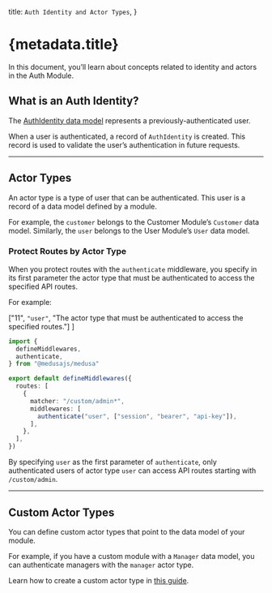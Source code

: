   title: `Auth Identity and Actor Types`,
}

# {metadata.title}

In this document, you’ll learn about concepts related to identity and actors in the Auth Module.

## What is an Auth Identity?

The [AuthIdentity data model](/references/auth/model/AuthIdentity) represents a previously-authenticated user.

When a user is authenticated, a record of `AuthIdentity` is created. This record is used to validate the user’s authentication in future requests.

---

## Actor Types

An actor type is a type of user that can be authenticated. This user is a record of a data model defined by a module.

For example, the `customer` belongs to the Customer Module’s `Customer` data model. Similarly, the `user` belongs to the User Module’s `User` data model.

### Protect Routes by Actor Type

When you protect routes with the `authenticate` middleware, you specify in its first parameter the actor type that must be authenticated to access the specified API routes.

For example:

  ["11", `"user"`, "The actor type that must be authenticated to access the specified routes."]
]

```ts title="src/api/middlewares.ts" highlights={highlights}
import { 
  defineMiddlewares,
  authenticate,
} from "@medusajs/medusa"

export default defineMiddlewares({
  routes: [
    {
      matcher: "/custom/admin*",
      middlewares: [
        authenticate("user", ["session", "bearer", "api-key"]),
      ],
    },
  ],
})
```

By specifying `user` as the first parameter of `authenticate`, only authenticated users of actor type `user` can access API routes starting with `/custom/admin`.

---

## Custom Actor Types

You can define custom actor types that point to the data model of your module.

For example, if you have a custom module with a `Manager` data model, you can authenticate managers with the `manager` actor type.

Learn how to create a custom actor type in [this guide](../create-actor-type/page.mdx).